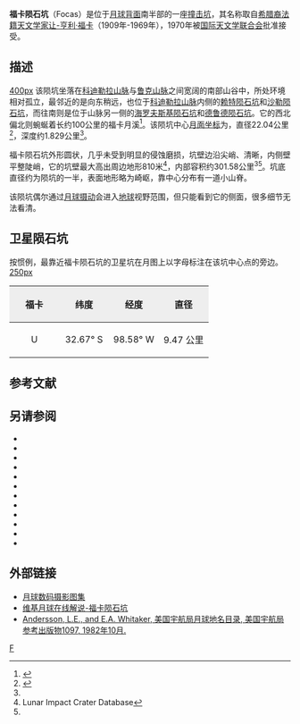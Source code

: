 {{lunar crater data|
 image=Focas crater WAC.jpg|240px|
 caption=[[月球勘测轨道飞行器|月球勘测轨道飞行器]]拍摄的图像|
 latitude=33.70|
 N_or_S=S|
 longitude=93.91|
 E_or_W=W|
 diameter=22.04公里|
 depth=1.829公里'|
 colong=94|
 eponym=[[让·福卡|让-亨利·福卡]]}}
'''福卡陨石坑'''（Focas）是位于[[月球背面|月球背面]]南半部的一座[[撞击坑|撞击坑]]，其名称取自[[希腊|希腊裔]][[法国|法籍]][[天文学家|天文学家]][[让·福卡|让-亨利·福卡]]（1909年-1969年），1970年被[[国际天文学联合会|国际天文学联合会]]批准接受。

==描述== 
[[image:FocasCraterLOC.jpg|400px]] 
该陨坑坐落在[[科迪勒拉山脉_(月球)|科迪勒拉山脉]]与[[鲁克山脉|鲁克山脉]]之间宽阔的南部山谷中，所处环境相对孤立，最邻近的是向东稍远，也位于[[科迪勒拉山脉_(月球)|科迪勒拉山脉]]内侧的[[赖特陨石坑|赖特陨石坑]]和[[沙勒陨石坑|沙勒陨石坑]]，而往南则是位于山脉另一侧的[[海罗夫斯基陨石坑|海罗夫斯基陨石坑]]和[[德鲁德陨石坑|德鲁德陨石坑]]。它的西北偏北则蜿蜒着长约100公里的福卡月溪<ref>{{Cite web |url=http://planetarynames.wr.usgs.gov/images/Lunar/lac_123_wac.pdf |title=Crater Focas on the map LAC-123. |access-date=2017-04-08 |archive-date=2021-03-28 |archive-url=https://web.archive.org/web/20210328235551/https://planetarynames.wr.usgs.gov/images/Lunar/lac_123_wac.pdf |dead-url=no }}</ref>。该陨坑中心[[月面坐标|月面坐标]]为{{Coord|33.70|N|93.91|W|globe:Moon|nogoogle=1|noosm=1}}，直径22.04公里<ref name="IAU">{{Cite web |url=http://planetarynames.wr.usgs.gov/Feature/1964 |title=Directory of the International Astronomical Union |access-date=2017-04-07 |archive-date=2018-07-15 |archive-url=https://web.archive.org/web/20180715181541/https://planetarynames.wr.usgs.gov/Feature/1964 |dead-url=no }}</ref>，深度约1.829公里<ref name="LICD"/>。

福卡陨石坑外形圆状，几乎未受到明显的侵蚀磨损，坑壁边沿尖峭、清晰，内侧壁平整陡峭，它的坑壁最大高出周边地形810米<ref name=LICD>Lunar Impact Crater Database</ref>，内部容积约301.58公里<sup>3</sup><ref name="LICD"/>。坑底直径约为陨坑的一半，表面地形略为崎岖，靠中心分布有一道小山脊。

该陨坑偶尔通过[[天平动|月球摄动]]会进入[[地球|地球]]视野范围，但只能看到它的侧面，很多细节无法看清。

==卫星陨石坑==
按惯例，最靠近福卡陨石坑的卫星坑在月图上以字母标注在该坑中心点的旁边。
[[image:FocasCraterSAT.jpg|250px]]

{| class="wikitable"
!width="25%" style="background:#eeeeee;" |福卡 
!width="25%" style="background:#eeeeee;" |纬度
!width="25%" style="background:#eeeeee;" |经度
!width="25%" style="background:#eeeeee;" |直径
|-
|align="center"|U
|align="center"|32.67° S
|align="center"|98.58° W
|align="center"|9.47 公里
|}{{clear}}
==参考文献==
{{reflist}}

==另请参阅==
{{refbegin}}
* {{cite book
  | last1 = Andersson
  | first1 = L. E.
  | last2 = Whitaker
  | first2 = E. A.
  | authorlink2 = Ewen Whitaker
  | date = 1982
  | title = [[NASA|NASA]] Catalogue of Lunar Nomenclature
  | publisher = NASA RP-1097
  | ref = harv
  }}
* {{cite web
  | last = Blue
  | first = Jennifer
  | date = July 25, 2007
  | title = Gazetteer of Planetary Nomenclature
  | publisher = [[United_States_Geological_Survey|USGS]]
  | url = http://planetarynames.wr.usgs.gov/
  | accessdate = 2007-08-05
  | ref = harv
  | archive-date = 2018-12-25
  | archive-url = https://web.archive.org/web/20181225170157/https://planetarynames.wr.usgs.gov/
  | dead-url = no
  }}
* {{cite book
  | last1 = Bussey
  | first1 = B.
  | authorlink1 = Ben Bussey
  | last2 = Spudis
  | first2 = P.
  | authorlink2 = Paul Spudis
  | date = 2004
  | title = The Clementine Atlas of the Moon
  | publisher = Cambridge University Press
  | location = New York
  | isbn = 978-0-521-81528-4
  | ref = harv
  }}
* {{cite book
  | last1 = Cocks
  | first1 = Elijah E.
  | last2 = Cocks
  | first2 = Josiah C.
  | date = 1995
  | title = Who's Who on the Moon: A Biographical Dictionary of Lunar Nomenclature
  | url = https://archive.org/details/isbn_9780936389271
  | publisher = Tudor Publishers
  | isbn = 978-0-936389-27-1
  | ref = harv
  }}
* {{cite web
  | last = McDowell
  | first = Jonathan
  | date = July 15, 2007
  | url = http://host.planet4589.org/astro/lunar/
  | title = Lunar Nomenclature
  | publisher = Jonathan's Space Report
  | accessdate = 2007-10-24
  | ref = harv
  | archive-date = 2018-12-25
  | archive-url = https://web.archive.org/web/20181225170156/http://host.planet4589.org/astro/lunar/
  | dead-url = no
  }}
* {{cite journal| last1 = Menzel| first1 = D. H.| last2 = Minnaert| first2 = M.| last3 = Levin| first3 = B.| last4 = Dollfus| first4 = A.| last5 = Bell| first5 = B.| title = Report on Lunar Nomenclature by the Working Group of Commission 17 of the IAU| doi = 10.1007/BF00171763| journal = Space Science Reviews| volume = 12| issue = 2| pages = 136–186| date = 1971| bibcode = 1971SSRv...12..136M| ref = harv}}
* {{cite book
  | first = Patrick
  | last = Moore
  | authorlink = Patrick Moore
  | date = 2001
  | title = On the Moon
  | url = https://archive.org/details/patrickmooreonmo00patr
  | publisher = Sterling Publishing Co.
  | isbn = 978-0-304-35469-6
  | ref = harv
  }}
* {{cite book
  | first = Fred W.
  | last = Price
  | date = 1988
  | title = The Moon Observer's Handbook
  | publisher = Cambridge University Press
  | isbn = 978-0-521-33500-3
  | ref = harv
  }}
* {{cite book
  | last = Rükl
  | first = Antonín
  | authorlink = Antonín Rükl
  | date = 1990
  | title = Atlas of the Moon
  | publisher = Kalmbach Books
  | isbn = 978-0-913135-17-4
  | ref = harv
  }}
* {{cite book
  | last = Webb
  | first = Rev. T. W.
  | authorlink = Thomas William Webb
  | date = 1962
  | title = Celestial Objects for Common Telescopes
  | url = https://archive.org/details/celestialobjects00webb
  | edition = 6th revised
  | publisher = Dover
  | isbn = 978-0-486-20917-3
  | ref = harv
  }}
* {{cite book
  | first = Ewen A.
  | last = Whitaker
  | authorlink = Ewen Whitaker
  | date = 1999
  | title = Mapping and Naming the Moon
  | publisher = Cambridge University Press
  | isbn = 978-0-521-62248-6
  | ref = harv
  }}
* {{cite book
  | first = Peter T.
  | last = Wlasuk
  | date = 2000
  | title = Observing the Moon
  | publisher = Springer
  | isbn = 978-1-85233-193-1
  | ref = harv
 }}
{{refend}}

==外部链接==
* [http://www.lpi.usra.edu/resources/lunar_orbiter/bin/srch_nam.shtml?Focas%7C0 月球数码摄影图集] {{Wayback|url=http://www.lpi.usra.edu/resources/lunar_orbiter/bin/srch_nam.shtml?Focas%7C0 |date=20201129230459 }}
* [http://the-moon.wikispaces.com/Focas 维基月球在线解说-福卡陨石坑] {{Wayback|url=http://the-moon.wikispaces.com/Focas |date=20180302043344 }}
* [http://planet4589.org/astro/lunar/RP-1097.pdf Andersson, L.E., and E.A. Whitaker, 美国宇航局月球地名目录, 美国宇航局参考出版物1097, 1982年10月.] {{Wayback|url=http://planet4589.org/astro/lunar/RP-1097.pdf |date=20141006125838 }}

[[Category:月球环形山|F]]
{{月球環形山 (C-F)}}